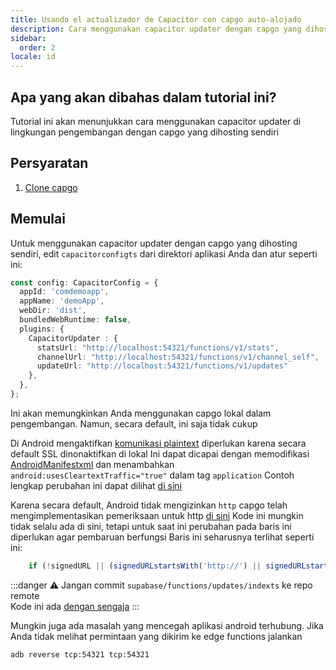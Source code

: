 ```yaml
---
title: Usando el actualizador de Capacitor con capgo auto-alojado
description: Cara menggunakan capacitor updater dengan capgo yang dihosting sendiri
sidebar:
  order: 2
locale: id
---
```


## Apa yang akan dibahas dalam tutorial ini?

Tutorial ini akan menunjukkan cara menggunakan capacitor updater di lingkungan pengembangan dengan capgo yang dihosting sendiri

## Persyaratan

1. [Clone capgo](https://github.com/Cap-go/capgo/)

## Memulai

Untuk menggunakan capacitor updater dengan capgo yang dihosting sendiri, edit `capacitorconfigts` dari direktori aplikasi Anda dan atur seperti ini:

```ts
const config: CapacitorConfig = {
  appId: 'comdemoapp',
  appName: 'demoApp',
  webDir: 'dist',
  bundledWebRuntime: false,
  plugins: {
    CapacitorUpdater : {
      statsUrl: "http://localhost:54321/functions/v1/stats",
      channelUrl: "http://localhost:54321/functions/v1/channel_self",
      updateUrl: "http://localhost:54321/functions/v1/updates"
    },
  },
};
```

Ini akan memungkinkan Anda menggunakan capgo lokal dalam pengembangan. Namun, secara default, ini saja tidak cukup

Di Android mengaktifkan [komunikasi plaintext](https://developerandroidcom/topic/security/risks/cleartext/) diperlukan karena secara default SSL dinonaktifkan di lokal
Ini dapat dicapai dengan memodifikasi [AndroidManifestxml](https://github.com/Cap-go/capacitor-updater/blob/main/android/src/main/AndroidManifestxml/) dan menambahkan `android:usesCleartextTraffic="true"` dalam tag `application`
Contoh lengkap perubahan ini dapat dilihat [di sini](https://gistgithubcom/WcaleNieWolny/061a015acdebe35eaf3afd7030797701/)

Karena secara default, Android tidak mengizinkan `http` capgo telah mengimplementasikan pemeriksaan untuk http [di sini](https://github.com/Cap-go/capgo/blob/4cce6c0707d745faa2afbab643e636bad927c602/supabase/functions/updates/indexts/#L396)
Kode ini mungkin tidak selalu ada di sini, tetapi untuk saat ini perubahan pada baris ini diperlukan agar pembaruan berfungsi
Baris ini seharusnya terlihat seperti ini:
```ts
    if (!signedURL || (signedURLstartsWith('http://') || signedURLstartsWith('https://'))) {
```

:::danger
⚠️ Jangan commit `supabase/functions/updates/indexts` ke repo remote\
Kode ini ada [dengan sengaja](https://github.com/Cap-go/capacitor-updater/issues/37/#issuecomment-1684916354)
:::

Mungkin juga ada masalah yang mencegah aplikasi android terhubung. Jika Anda tidak melihat permintaan yang dikirim ke edge functions jalankan
```bash
adb reverse tcp:54321 tcp:54321
```
